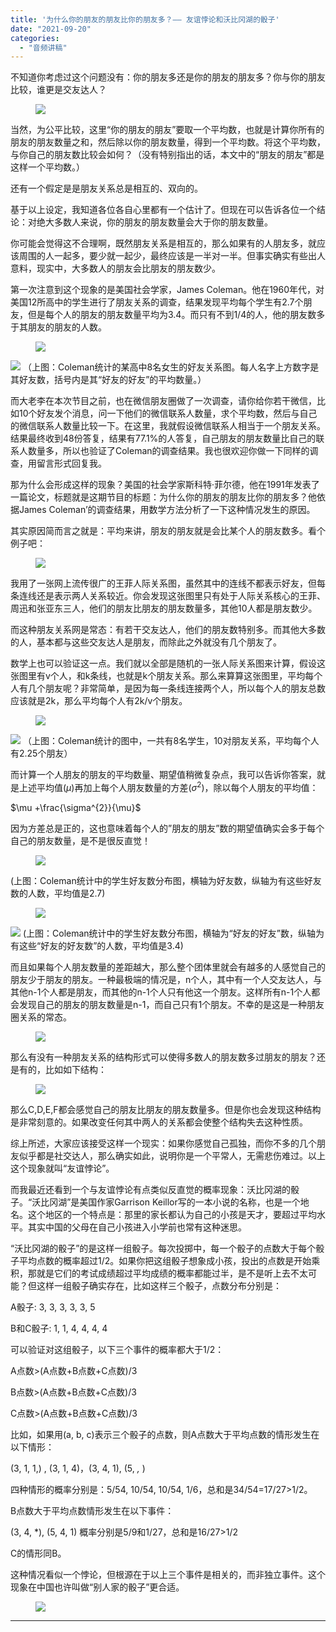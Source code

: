 ```yaml
---
title: '为什么你的朋友的朋友比你的朋友多？—— 友谊悖论和沃比冈湖的骰子'
date: "2021-09-20"
categories:
  - "音频讲稿"
---
```


不知道你考虑过这个问题没有：你的朋友多还是你的朋友的朋友多？你与你的朋友比较，谁更是交友达人？

<figure class="wp-block-image">![](https://exp-picture.cdn.bcebos.com/732a12e265e7340f4e21a29035b9763e20c2b4ec.jpg?x-bce-process=image%2Fresize%2Cm_lfit%2Cw_500%2Climit_1%2Fquality%2Cq_80)</figure>

当然，为公平比较，这里“你的朋友的朋友”要取一个平均数，也就是计算你所有的朋友的朋友数量之和，然后除以你的朋友数量，得到一个平均数。将这个平均数，与你自己的朋友数比较会如何？（没有特别指出的话，本文中的“朋友的朋友”都是这样一个平均数。）

还有一个假定是是朋友关系总是相互的、双向的。

基于以上设定，我知道各位各自心里都有一个估计了。但现在可以告诉各位一个结论：对绝大多数人来说，你的朋友的朋友数量会大于你的朋友数量。

你可能会觉得这不合理啊，既然朋友关系是相互的，那么如果有的人朋友多，就应该周围的人一起多，要少就一起少，最终应该是一半对一半。但事实确实有些出人意料，现实中，大多数人的朋友会比朋友的朋友数少。

第一次注意到这个现象的是美国社会学家，James Coleman。他在1960年代，对美国12所高中的学生进行了朋友关系的调查，结果发现平均每个学生有2.7个朋友，但是每个人的朋友的朋友数量平均为3.4。而只有不到1/4的人，他的朋友数多于其朋友的朋友的人数。

<figure class="wp-block-image size-large">![](https://pic2.zhimg.com/80/v2-6442f4a751b64f631512751346705969_720w.jpg)</figure>

![](https://files.mdnice.com/user/5405/390397eb-fbc0-4458-abdf-ebc6be7b9061.png) （上图：Coleman统计的某高中8名女生的好友关系图。每人名字上方数字是其好友数，括号内是其“好友的好友”的平均数量。）

而大老李在本次节目之前，也在微信朋友圈做了一次调查，请你给你若干微信，比如10个好友发个消息，问一下他们的微信联系人数量，求个平均数，然后与自己的微信联系人数量比较一下。在这里，我就假设微信联系人相当于一个朋友关系。结果最终收到48份答复，结果有77.1%的人答复，自己朋友的朋友数量比自己的联系人数量多，所以也验证了Coleman的调查结果。我也很欢迎你做一下同样的调查，用留言形式回复我。

那为什么会形成这样的现象？美国的社会学家斯科特·菲尔德，他在1991年发表了一篇论文，标题就是这期节目的标题：为什么你的朋友的朋友比你的朋友多？他依据James Coleman'的调查结果，用数学方法分析了一下这种情况发生的原因。

其实原因简而言之就是：平均来讲，朋友的朋友就是会比某个人的朋友数多。看个例子吧：

<figure class="wp-block-image size-large">![](https://pic2.zhimg.com/80/v2-3f70bfd9b6245242a6d776a7b3cfd26d_720w.jpg)</figure>

我用了一张网上流传很广的王菲人际关系图，虽然其中的连线不都表示好友，但每条连线还是表示两人关系较近。你会发现这张图里只有处于人际关系核心的王菲、周迅和张亚东三人，他们的朋友比朋友的朋友数量多，其他10人都是朋友数少。

而这种朋友关系网是常态：有若干交友达人，他们的朋友数特别多。而其他大多数的人，基本都与这些交友达人是朋友，而除此之外就没有几个朋友了。

数学上也可以验证这一点。我们就以全部是随机的一张人际关系图来计算，假设这张图里有v个人，和k条线，也就是k个朋友关系。那么来算算这张图里，平均每个人有几个朋友呢？非常简单，是因为每一条线连接两个人，所以每个人的朋友总数应该就是2k，那么平均每个人有2k/v个朋友。

<figure class="wp-block-image size-large">![](https://pic2.zhimg.com/80/v2-6442f4a751b64f631512751346705969_720w.jpg)</figure>

![](https://files.mdnice.com/user/5405/390397eb-fbc0-4458-abdf-ebc6be7b9061.png) （上图：Coleman统计的图中，一共有8名学生，10对朋友关系，平均每个人有2.25个朋友）

而计算一个人朋友的朋友的平均数量、期望值稍微复杂点，我可以告诉你答案，就是上述平均值($\mu$)再加上每个人朋友数量的方差($\sigma ^2$)，除以每个人朋友的平均值：

$\mu +\frac{\sigma^{2}}{\mu}$

因为方差总是正的，这也意味着每个人的"朋友的朋友"数的期望值确实会多于每个自己的朋友数量，是不是很反直觉！

<figure class="wp-block-image size-large">![](https://pic3.zhimg.com/80/v2-e418bd0cd698155bbc8283b4a1c44312_720w.jpg)</figure>

(上图：Coleman统计中的学生好友数分布图，横轴为好友数，纵轴为有这些好友数的人数，平均值是2.7)

<figure class="wp-block-image size-large">![](https://pic3.zhimg.com/80/v2-68bcbb8a8cc8bd5ecb3f231408b642be_720w.jpg)</figure>

![](https://files.mdnice.com/user/5405/3aecd7de-22cd-4b6b-9bef-c89662e19bb3.png) (上图：Coleman统计中的学生好友数分布图，横轴为“好友的好友”数，纵轴为有这些“好友的好友数”的人数，平均值是3.4)

而且如果每个人朋友数量的差距越大，那么整个团体里就会有越多的人感觉自己的朋友少于朋友的朋友。一种最极端的情况是，n个人，其中有一个人交友达人，与其他n-1个人都是朋友，而其他的n-1个人只有他这一个朋友。这样所有n-1个人都会发现自己的朋友的朋友数量是n-1，而自己只有1个朋友。不幸的是这是一种朋友圈关系的常态。

<figure class="wp-block-image size-large">![](https://pic2.zhimg.com/80/v2-28e15119ea735c1051a9418f62513ead_720w.jpg)</figure>

那么有没有一种朋友关系的结构形式可以使得多数人的朋友数多过朋友的朋友？还是有的，比如如下结构：

<figure class="wp-block-image size-large">![](https://pic4.zhimg.com/80/v2-d94bb5103f1e4ee31e86af0eb34175f3_720w.jpg)</figure>

那么C,D,E,F都会感觉自己的朋友比朋友的朋友数量多。但是你也会发现这种结构是非常刻意的。如果改变任何其中两人的关系都会使整个结构失去这种性质。

综上所述，大家应该接受这样一个现实：如果你感觉自己孤独，而你不多的几个朋友似乎都是社交达人，那么确实如此，说明你是一个平常人，无需悲伤难过。以上这个现象就叫“友谊悖论”。

而我最近还看到一个与友谊悖论有点类似反直觉的概率现象：沃比冈湖的骰子。“沃比冈湖”是美国作家Garrison Keillor写的一本小说的名称，也是一个地名。这个地区的一个特点是：那里的家长都认为自己的小孩是天才，要超过平均水平。其实中国的父母在自己小孩进入小学前也常有这种迷思。

“沃比冈湖的骰子”的是这样一组骰子。每次投掷中，每一个骰子的点数大于每个骰子平均点数的概率超过1/2。如果你把这组骰子想象成小孩，投出的点数是开始乘积，那就是它们的考试成绩超过平均成绩的概率都能过半，是不是听上去不太可能？但这样一组骰子确实存在，比如这样三个骰子，点数分布分别是：

A骰子: 3, 3, 3, 3, 3, 5

B和C骰子: 1, 1, 4, 4, 4, 4

可以验证对这组骰子，以下三个事件的概率都大于1/2：

A点数>(A点数+B点数+C点数)/3

B点数>(A点数+B点数+C点数)/3

C点数>(A点数+B点数+C点数)/3

比如，如果用(a, b, c)表示三个骰子的点数，则A点数大于平均点数的情形发生在以下情形：

(3, 1, 1,) , (3, 1, 4)，(3, 4, 1), (5, *, *)

四种情形的概率分别是：5/54, 10/54, 10/54, 1/6，总和是34/54=17/27>1/2。

B点数大于平均点数情形发生在以下事件：

(3, 4, *), (5, 4, 1) 概率分别是5/9和1/27，总和是16/27>1/2

C的情形同B。

这种情况看似一个悖论，但根源在于以上三个事件是相关的，而非独立事件。这个现象在中国也许叫做“别人家的骰子”更合适。

<figure class="wp-block-image size-large">![](https://pic4.zhimg.com/80/v2-200be9fef612377f0382fe7c8f50f7c3_720w.jpg)</figure>

<hr class="wp-block-separator" />